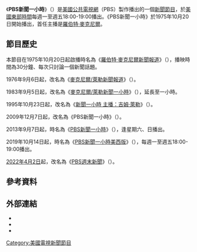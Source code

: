 {{Expand language|en|time=2020-12-08T13:43:25+00:00}}
{{電視節目信息框
| 顏色       = PBS News
| 名稱       = PBS新聞一小時<br/>{{lang|en|PBS NewsHour}} 
| 原名       = 羅伯特·麥克尼爾新聞報道（1975年10月20日-1975年12月5日）<br/>麥克尼爾/萊勒新聞報道（1975-1983）<br/>麥克尼爾/萊勒新聞一小時（1983-1995）<br/>新聞一小時 主播：吉姆·萊勒（1995-2009）<br/>PBS週末新聞一小時（週末版）
| 圖片       = [[File:PBS_News_Hour_Square_Logo_2020.svg|200px]]
| 圖說       = 自2009年12月7日啓用的《PBS新聞一小時》標誌
| 類型       = 新聞節目
| 原創       =
| 發展       =
| 導演       = [[約瑟夫·坎布|約瑟夫·坎布]]（華盛頓）<br/>[[歐羅基奧·奧爾提斯|歐羅基奧·奧爾提斯]]（紐約）
| 主持       = 工作日（週一至週五）：<br/>[[羅伯特·麥克尼爾|羅伯特·麥克尼爾]]（1975-1995）<br/>[[吉姆·萊勒|吉姆·萊勒]]（1975-2011）<br/>[[格溫·艾佛|格溫·艾佛]]（2004-2016）<br/>[[朱蒂·伍德羅弗|朱蒂·伍德羅弗]]（2013年至今）<br/>[[哈里·斯里尼瓦森|哈里·斯里尼瓦森]]（2016年至今）<br/>周末：[[哈里·斯里尼瓦森|哈里·斯里尼瓦森]]（2013年至今）
| 演出       =
| 配音       =
| 旁白       =
| 主題曲     = [[伯納德·霍夫|伯納德·霍夫]]（1975-2006）<br/>[[戴維·希伯特|戴維·希伯特]]和[[伯納德·霍夫|伯納德·霍夫]]（2006-2015<ref>{{cite web|url=http://www.cue11.com/real/spotlight.aspx?id=18|archiveurl=https://web.archive.org/web/20080926010538/http://www.cue11.com/real/spotlight.aspx?id=18|archivedate=2008-09-26|publisher=Cue11|title=PBS NewsHour with Jim Lehrer|accessdate=2017-02-05|dead-url=yes}}</ref><br/>[[埃德·卡勒霍夫|埃德·卡勒霍夫]]（2015年至今）
| 片頭曲     =
| 片尾曲     =
| 作曲       = 
| 國家       =
| 地區       = {{USA}}
| 語言       = [[英語|英語]]
| 季數       =
| 系列數     =
| 集數       =
| 每集列表   =
| 執行製片   =
| 製片人     = [[紐約市|紐約市]][[WNET|WNET]]附屬台（1975年-1995年的工作日版本、2013年9月至今的週末版本）<br/>[[華盛頓哥倫比亞特區|華盛頓哥倫比亞特區]][[WETA|WETA]]附屬台（1995年至今的工作日版本）<br/>麥克尼爾/萊勒製作組（1981年–2014年<br/>新聞一小時製作（[[華盛頓哥倫比亞特區|華盛頓哥倫比亞特區]][[WETA-TV|WETA-TV]])（2014年至今）
| 監製   =
| 副製片人   =
| 共同製片人 =
| 編審       =
| 剪輯       =
| 外景       =
| 機位       =
| 每集長     = 30分鐘（1975年-1983年）<br/>60分鐘（1983年至今）
| 頻道       =
| 電視網     = [[公共廣播電視公司|PBS]]
| 電視臺     =
| 視頻制式   = {{lang|en|HDTV 1080i}}
| 音頻制式   = 單聲道
| 首播國家   = {{USA}}
| 首播地區   =
| 開始       = 1975年10月20日
| 結束       = 至今
| 晚於       =
| 早於       =
| 相關劇集   =
| 中國大陸名稱 =
| 臺灣名稱     =
| 港澳名稱     =
| 馬新名稱     =
| 官方網站   = https://web.archive.org/web/19990508062920/http://www.newshour.org/
| imdb_id    =
| tv_com_id  =
}}
《'''PBS新聞一小時'''》（{{lang-en|PBS NewsHour}}）是[[美國|美國]][[公共電視網_(美國)|公共電視網]]（PBS）製作播出的一個[[新聞節目|新聞節目]]，於[[美國東部時間|美國東部時間]]每週一至週五18:00-19:00播出。《PBS新聞一小時》於1975年10月20日開始播出，首任主播是[[羅伯特·麥克尼爾|羅伯特·麥克尼爾]]。

==節目歷史==
本節目在1975年10月20日起啟播時名為《[[羅伯特·麥克尼爾新聞報道|羅伯特·麥克尼爾新聞報道]]》（{{lang-en|Robert MacNeil Report}}），播映時間為30分鐘、每次只討論一個新聞話題。

1976年9月6日起，改名為《[[麥克尼爾/萊勒新聞報道|麥克尼爾/萊勒新聞報道]]》（{{lang-en|The MacNeil/Lehrer Report}}）。

1983年9月5日起，改名為《[[麥克尼爾/萊勒新聞一小時|麥克尼爾/萊勒新聞一小時]]》（{{lang-en|The MacNeil/Lehrer NewsHour}}），延長至一小時。

1995年10月23日起，改名為《[[新聞一小時_主播：吉姆·萊勒|新聞一小時 主播：吉姆·萊勒]]》（{{lang-en|The NewsHour with Jim Lehrer}}）。

2009年12月7日起，改名為《PBS新聞一小時》（{{lang-en|PBS NewsHour}}）。

2013年9月7日起，時名為《[[PBS新聞一小時|PBS新聞一小時]]》（{{lang-en|PBS NewsHour Weekend}}），逢星期六、日播出。

2019年10月14日起，時名為《[[PBS新聞一小時美西版|PBS新聞一小時美西版]]》（{{lang-en|PBS NewsHour West}}），每週一至週五18:00-19:00播出。

[[2022年|2022年]][[4月2日|4月2日]]起，改名為《[[PBS週末新聞|PBS週末新聞]]》（{{lang-en|PBS News Weekend}}）。

==參考資料==
{{reflist}}

==外部連結==
*{{official website|http://newshour.pbs.org}}
*{{Cite web |url=http://www.newshour.org/ |title=PBS NewsHour |access-date=2016-02-21 |archive-url=https://web.archive.org/web/19990508062920/http://www.newshour.org/ |archive-date=1999-05-08 |dead-url=yes }}
*{{Cite web |url=http://www1.pbs.org/newshour/ |title=PBS NewsHour |access-date=2016-02-21 |archive-url=https://web.archive.org/web/19970605132107/http://www1.pbs.org/newshour/ |archive-date=1997-06-05 |dead-url=yes }}

{{美國晚間新聞節目}}
{{美國電視新聞}}

[[Category:美國電視新聞節目|Category:美國電視新聞節目]]